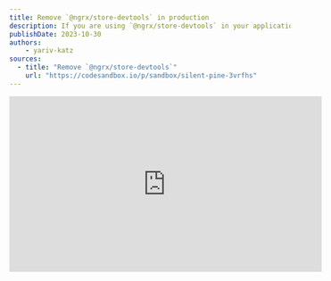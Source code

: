 ```yaml
---
title: Remove `@ngrx/store-devtools` in production
description: If you are using `@ngrx/store-devtools` in your application, you should remove it in production.
publishDate: 2023-10-30
authors:
	- yariv-katz
sources:
  - title: "Remove `@ngrx/store-devtools`"
    url: "https://codesandbox.io/p/sandbox/silent-pine-3vrfhs"
---
```


<div class="not-content flex">
	<iframe
		className="mx-auto mb-10"
		width="560"
		height="315"
		src="https://www.youtube.com/embed/yKrHj9AEjxU?si=n47onbdHG3EsPaa1"
		title="YouTube video player"
		frameBorder="0"
		allow="accelerometer; autoplay; clipboard-write; encrypted-media; gyroscope; picture-in-picture; web-share"
		allowFullScreen
	/>
</div>

In production `@ngrx/store-devtools` should be completly removed from the bundle.  
Let's see an example:

<div class="[&>h3]:step steps mb-12 ml-4 border-l pl-8 [counter-reset:step]">
### Start a new angular application

```bash
npx @angular/cli@latest new ngrx-remove-devtools --style css --routing false --minimal
```

### Install `@ngrx/store` and `@ngrx/store-devtools`

```bash
cd ngrx-remove-devtools
npx ng add @ngrx/store --skip-confirmation
npx ng add @ngrx/store-devtools@latest --skip-confirmation
```

### Populate your state

```typescript title="app.module.ts"
@NgModule({
  declarations: [AppComponent],
  imports: [
    BrowserModule,
    StoreModule.forRoot(
      {
        counter: () => 0,
      },
      {}
    ),
    StoreDevtoolsModule.instrument({maxAge: 25, logOnly: !isDevMode()}),
  ],
  providers: [],
  bootstrap: [AppComponent],
})
export class AppModule {}

```

### Examine the state

If you have the [Redux dev tools](https://chrome.google.com/webstore/detail/redux-devtools/lmhkpmbekcpmknklioeibfkpmmfibljd) installed you can now examine your state.

```bash
ng serve
```

![Redux dev tools](https://github.com/ywarezk/academeez/blob/main/content/en/course/angular/ngrx/best-practice/store-devtools-production/examine-state.png?raw=true)

### Problem examine state in Production

It's best to disable redux dev tools in production.

```bash
npx ng build
cd dist/ngrx-remove-devtools
npx http-server
```

Redux dev tools still works in production

### Solution 1

If on production do not place the `StoreDevtoolsModule.instrument` in the imports array.  

```bash
npx ng generate environments
```

add a `production` key to the environments files:

```json title="src/environments/environment.development.ts"
export const environment = {
  production: false,
};
```

```json title="src/environments/environment.ts"
export const environment = {
  production: true,
};
```

```typescript title="app.module.ts"
import {environment} from '../environments/environment';

@NgModule({
  declarations: [AppComponent],
  imports: [
    BrowserModule,
    StoreModule.forRoot(
      {
        counter: () => 0,
      },
      {}
    ),
    !environment.production ? StoreDevtoolsModule.instrument({maxAge: 25, logOnly: !isDevMode()}) : [],
  ],
  providers: [],
  bootstrap: [AppComponent],
})
export class AppModule {}
```

### Problem

`@ngrx/store-devtools` is still in the bundle

```bash
npx ng build --source-map
npx source-map-explorer dist/ngrx-remove-devtools/main.4a92d461e97ce051.js
```

![source-map-explorer](https://github.com/ywarezk/academeez/blob/main/content/en/course/angular/ngrx/best-practice/store-devtools-production/examine-bundle.png?raw=true)

it will add around `16kb` of unused code to your bundle.

### Replace app.module.ts

We can achieve the same result with `fileReplacement`.  

```typescript title="src/app/imports.common.ts"
import {BrowserModule} from '@angular/platform-browser';
import {StoreModule} from '@ngrx/store';

export const commonImports = [
  BrowserModule,
  StoreModule.forRoot(
    {
      counter: () => 0,
    },
    {}
  ),
];
```

```typescript title="src/app/imports.development.ts"
import {StoreDevtoolsModule} from '@ngrx/store-devtools';
import {commonImports} from './imports.common';
import {isDevMode} from '@angular/core';

export const imports = [
	...commonImports, 
	StoreDevtoolsModule.instrument({maxAge: 25, logOnly: !isDevMode()})
];
```

```typescript title="src/app/imports.ts"
import {commonImports} from './imports.common';

export const imports = [...commonImports];
```

```typescript title="src/app/app.module.ts"
import {NgModule} from '@angular/core';
import {AppComponent} from './app.component';
import {imports} from './imports';

@NgModule({
  declarations: [AppComponent],
  imports: [...imports],
  providers: [],
  bootstrap: [AppComponent],
})
export class AppModule {}
```

</div>

`@ngrx/store-devtools` is completly removed from the bundle.  